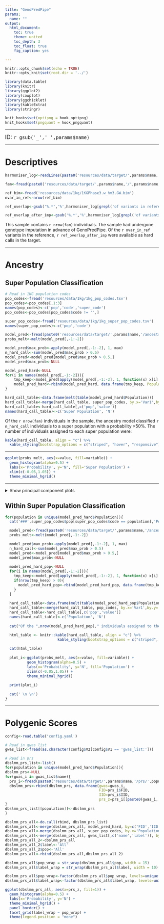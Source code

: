 ---
title: "GenoPredPipe"
params:
  name: ""
output:
  html_document:
    toc: true
    theme: united
    toc_depth: 3
    toc_float: true
    fig_caption: yes

---

```{r setup, include=FALSE}

knitr::opts_chunk$set(echo = TRUE)
knitr::opts_knit$set(root.dir = '../')

library(data.table)
library(knitr)
library(ggplot2)
library(cowplot)
library(ggchicklet)
library(kableExtra)
library(stringr)

knit_hooks$set(optipng = hook_optipng)
knit_hooks$set(pngquant = hook_pngquant)

```

***

<font size="4"> 
ID: `r gsub('_',' ',params$name)`
</font>

***

# Descriptives

```{R, eval=T, echo=F}

harmoniser_log<-readLines(paste0('resources/data/target/',params$name,'/',params$name,'.1KGphase3.hm3.chr.hm3_harmoniser.log'))

fam<-fread(paste0('resources/data/target/',params$name,'/',params$name,'.1KGphase3.hm3.chr22.fam'))

ref_bim<-fread('resources/data/1kg/1KGPhase3.w_hm3.GW.bim')
nvar_in_ref<-nrow(ref_bim)

ref_overlap<-gsub('%.*','%',harmoniser_log[grepl('of variants in reference are in the target.',harmoniser_log)])

ref_overlap_after_imp<-gsub('%.*','%',harmoniser_log[grepl('of variants in reference are in the target.',harmoniser_log)])

```

This sample contains `r nrow(fam)` individuals. The sample had undergone genotype imputation in advance of GenoPredPipe. Of the `r nvar_in_ref` variants in the reference, `r ref_overlap_after_imp` were available as hard calls in the target.

***

# Ancestry

## Super Population Classification

```{R, eval=T, echo=F, message=F, warning=F}
# Read in 1KG population codes
pop_codes<-fread('resources/data/1kg/1kg_pop_codes.tsv')
pop_codes<-pop_codes[,1:3]
names(pop_codes)<-c('pop','code','super_code')
pop_codes<-pop_codes[pop_codes$code != '',]

super_pop_codes<-fread('resources/data/1kg/1kg_super_pop_codes.tsv')
names(super_pop_codes)<-c('pop','code')

model_pred<-fread(paste0('resources/data/target/',params$name,'/ancestry/',params$name,'.Ancestry.model_pred'))
probs_melt<-melt(model_pred[,-1:-2])

model_pred$max_prob<-apply(model_pred[,-1:-2], 1, max)
n_hard_call<-sum(model_pred$max_prob > 0.5)
model_pred<-model_pred[model_pred$max_prob > 0.5,]
model_pred$max_prob<-NULL

model_pred_hard<-NULL
for(i in names(model_pred[,-1:-2])){
	tmp_keep<-model_pred[apply(model_pred[,-1:-2], 1, function(x) x[i] == max(x)),1:2]
	model_pred_hard<-rbind(model_pred_hard, data.frame(tmp_keep, Population=i)) 
}

hard_call_table<-data.frame(melt(table(model_pred_hard$Population)))
hard_call_table<-merge(hard_call_table, super_pop_codes, by.x='Var1',by.y='code')
hard_call_table<-hard_call_table[,c('pop','value')]
names(hard_call_table)<-c('Super Population', 'N')

```

Of the `r nrow(fam)` individuals in the sample, the ancestry model classified `r n_hard_call` individuals to a super population with a probability >50%. The number of individuals assigned to each super population were:

```{r, eval=T, echo=F}
kable(hard_call_table, align = "c") %>%
  kable_styling(bootstrap_options = c("striped", "hover", "responsive"))
```

***

```{R, eval=T, echo=F, message=F, warning=F, fig.cap="Distribution of Super Population Probabilities", fig.dim = c(8, 4)}

ggplot(probs_melt, aes(x=value, fill=variable)) + 
  geom_histogram(alpha=0.5) +
  labs(x='Probability', y='N', fill='Super Population') +
  xlim(c(-0.05,1.05)) +
  theme_minimal_hgrid()

```

***

<details><summary>Show principal component plots</summary>

```{r, echo=FALSE, fig.cap="Principal Component Scores Compared to Reference Super Populations", out.width = '100%'}
knitr::include_graphics(normalizePath(paste0('resources/data/target/',params$name,'/ancestry/', params$name,'.Ancestry.PCs_plot_super_pop.png')))
```

```{r, eval=T, echo=F}
kable(super_pop_codes, align = "c") %>%
  kable_styling(bootstrap_options = c("striped", "hover", "responsive"))
```

</details>

## Within Super Population Classification

```{R, eval=T, results = "asis", echo=F, message=F, warning=F, fig.cap="Distribution of Population Probabilities", fig.dim = c(8, 4)}

for(population in unique(model_pred_hard$Population)){
  cat('###',super_pop_codes$pop[super_pop_codes$code == population],'Population Classification \n')

  model_pred<-fread(paste0('resources/data/target/',params$name,'/ancestry_',population,'/',params$name,'.Ancestry.model_pred'))
  probs_melt<-melt(model_pred[,-1:-2])

  model_pred$max_prob<-apply(model_pred[,-1:-2], 1, max)
  n_hard_call<-sum(model_pred$max_prob > 0.5)
  model_pred<-model_pred[model_pred$max_prob > 0.5,]
  model_pred$max_prob<-NULL
  
  model_pred_hard_pop<-NULL
  for(i in names(model_pred[,-1:-2])){
  	tmp_keep<-model_pred[apply(model_pred[,-1:-2], 1, function(x) x[i] == max(x)),1:2]
  	if(nrow(tmp_keep) > 0){
  	  model_pred_hard_pop<-rbind(model_pred_hard_pop, data.frame(tmp_keep, Population=i)) 
  	}
  }
  
  hard_call_table<-data.frame(melt(table(model_pred_hard_pop$Population)))
  hard_call_table<-merge(hard_call_table, pop_codes, by.x='Var1',by.y='code')
  hard_call_table<-hard_call_table[,c('pop','value')]
  names(hard_call_table)<-c('Population', 'N')
  
  cat("Of the ",nrow(model_pred_hard_pop)," individuals assigned to the ",population," super population, the ancestry model classified ",n_hard_call," individuals to a specific ",super_pop_codes$pop[super_pop_codes$code == population]," population with a probability >50%. The number of individuals assigned to each ",super_pop_codes$pop[super_pop_codes$code == population]," population were: \n", sep='')

  html_table <- knitr::kable(hard_call_table, align = "c") %>%
                        kable_styling(bootstrap_options = c("striped", "hover", "responsive"))
  
  cat(html_table)
  
  plot_i<-ggplot(probs_melt, aes(x=value, fill=variable)) + 
          geom_histogram(alpha=0.5) +
          labs(x='Probability', y='N', fill='Population') +
          xlim(c(-0.05,1.05)) +
          theme_minimal_hgrid()
  
  print(plot_i)
  
  cat(' \n \n')
}

```

***

# Polygenic Scores

```{R, eval=T, echo=F, message=F, warning=F}
config<-read.table('config.yaml')

# Read in gwas_list
gwas_list<-fread(as.character(config$V2[config$V1 == 'gwas_list:']))

# Read in prs
dbslmm_prs_list<-list()
for(population in unique(model_pred_hard$Population)){
dbslmm_prs<-NULL
for(gwas_i in gwas_list$name){
  prs_i<-fread(paste0('resources/data/target/',params$name,'/prs/',population,'/dbslmm/',gwas_i,'/',params$name,'.',gwas_i,'.',population,'.DBSLMM_profiles'))
  dbslmm_prs<-rbind(dbslmm_prs, data.frame(gwas=gwas_i,
                                           FID=prs_i$FID,
                                           IID=prs_i$IID,
                                           prs_z=prs_i[[paste0(gwas_i,'_DBSLMM')]]))
}
dbslmm_prs_list[[population]]<-dbslmm_prs
}
```

```{R, eval=T, echo=F, message=F, warning=F, fig.cap="Distribution of DBSLMM PRS", fig.dim = c(8, 2*nrow(gwas_list))}

dbslmm_prs_all<-do.call(rbind, dbslmm_prs_list)
dbslmm_prs_all<-merge(dbslmm_prs_all, model_pred_hard, by=c('FID','IID'))
dbslmm_prs_all<-merge(dbslmm_prs_all, super_pop_codes, by.x='Population',by.y='code')
dbslmm_prs_all<-merge(dbslmm_prs_all, gwas_list[,c('name','label')], by.x='gwas', by.y='name')
dbslmm_prs_all_2<-dbslmm_prs_all
dbslmm_prs_all_2$label<-'All'
dbslmm_prs_all_2$pop<-'All'
dbslmm_prs_all<-rbind(dbslmm_prs_all,dbslmm_prs_all_2)

dbslmm_prs_all$pop_wrap = str_wrap(dbslmm_prs_all$pop, width = 15)
dbslmm_prs_all$label_wrap = str_wrap(dbslmm_prs_all$label, width = 10)

dbslmm_prs_all$pop_wrap<-factor(dbslmm_prs_all$pop_wrap, levels=unique(dbslmm_prs_all$pop_wrap))
dbslmm_prs_all$label_wrap<-factor(dbslmm_prs_all$label_wrap, levels=unique(dbslmm_prs_all$label_wrap))

ggplot(dbslmm_prs_all, aes(x=prs_z, fill=1)) + 
  geom_histogram(alpha=0.5) +
  labs(x='Probability', y='N') +
  theme_minimal_hgrid() +
  panel_border() +
  facet_grid(label_wrap ~ pop_wrap) +
  theme(legend.position = "none")


```

